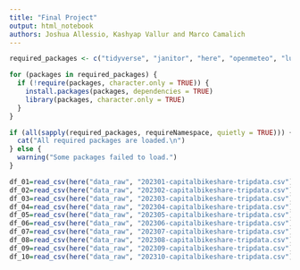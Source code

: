```yaml
---
title: "Final Project"
output: html_notebook
authors: Joshua Allessio, Kashyap Vallur and Marco Camalich
---
```

 
```r
required_packages <- c("tidyverse", "janitor", "here", "openmeteo", "lubridate", "forcats")

for (packages in required_packages) {
  if (!require(packages, character.only = TRUE)) {
    install.packages(packages, dependencies = TRUE)
    library(packages, character.only = TRUE)
  }
}

if (all(sapply(required_packages, requireNamespace, quietly = TRUE))) {
  cat("All required packages are loaded.\n")
} else {
  warning("Some packages failed to load.")
}

```

```r
df_01=read_csv(here("data_raw", "202301-capitalbikeshare-tripdata.csv"))
df_02=read_csv(here("data_raw", "202302-capitalbikeshare-tripdata.csv"))
df_03=read_csv(here("data_raw", "202303-capitalbikeshare-tripdata.csv"))
df_04=read_csv(here("data_raw", "202304-capitalbikeshare-tripdata.csv"))
df_05=read_csv(here("data_raw", "202305-capitalbikeshare-tripdata.csv"))
df_06=read_csv(here("data_raw", "202306-capitalbikeshare-tripdata.csv"))
df_07=read_csv(here("data_raw", "202307-capitalbikeshare-tripdata.csv"))
df_08=read_csv(here("data_raw", "202308-capitalbikeshare-tripdata.csv"))
df_09=read_csv(here("data_raw", "202309-capitalbikeshare-tripdata.csv"))
df_10=read_csv(here("data_raw", "202310-capitalbikeshare-tripdata.csv"))
```

